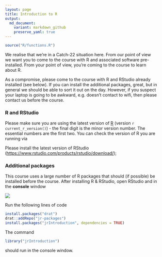 ```yaml
---
layout: page
title: Introduction to R
output:
  md_document:
    variant: markdown_github
    preserve_yaml: true
---
```

```r
source("R/functions.R")
```

We realise that we're in a Catch-22 situation here. From our point of view we want you 
to come to the course with R and associated software pre-installed. From your point of view, you're
coming to the course to learn about R. 

As a compromise, please come to the course with R and RStudio already installed (see below). If you can install the additional packages, great, but in general we should be able to sort it out on the day. However,
if you suspect your laptop is going to be awkward, e.g. doesn't contact to wifi, then 
please contact us before the course.

### R and RStudio

Please make sure you are using the latest version of [R](https://cran.r-project.org/) (version `r current_r_version()`) - the final digit is the minor version number. The essential numbers are the first two. You can check the version of R you are running via

Please install the latest version of RStudio (<https://www.rstudio.com/products/rstudio/download/>);

### Additional packages

This course uses a large number of R packages that should (if possible) be installed before the course. 
After installing R & RStudio, open RStudio and in the __console__ window

![](../graphics/rstudio.png)

Run the following lines of code

```r
install.packages("drat")
drat::addRepo("jr-packages")
install.packages("jrIntroduction", dependencies = TRUE)
```

The command

```r
library("jrIntroduction")
```
should run in the console window.
